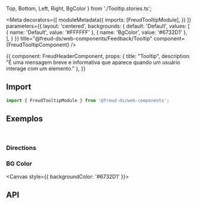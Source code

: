   Top,
  Bottom,
  Left,
  Right,
  BgColor
} from './Tooltip.stories.ts';

<Meta
  decorators={[
    moduleMetadata({
      imports: [FreudTooltipModule],
    })
  ]}
  parameters={{
    layout: 'centered',
    backgrounds: {
      default: 'Default',
      values: [
        { name: 'Default', value: '#FFFFFF' },
        { name: 'BgColor', value: '#6732D1' },
      ],
    }
  }}
title="@freud-ds/web-components/Feedback/Tooltip" component={FreudTooltipComponent} />

<Story name="Storyname-hidden">
  {{
    component: FreudHeaderComponent,
    props: {
      title: "Tooltip",
      description: "É uma mensagem breve e informativa que aparece quando um usuário interage com um elemento."
    },
  }}
</Story>

## <a id="importing"></a>Import

```ts
import { FreudTooltipModule } from '@freud-ds/web-components';
```

## <a id="exemplos"></a>Exemplos
<br />

### Directions
<Canvas>
  <Story story={Top}/>
  <Story story={Bottom}/>
  <Story story={Left}/>
  <Story story={Right}/>
</Canvas>


### BG Color
<Canvas style={{ backgroundColor: '#6732D1' }}>
  <Story story={BgColor}/>
</Canvas>

## <a id="api"></a>API

<ArgsTable of={FreudTooltipComponent} />
